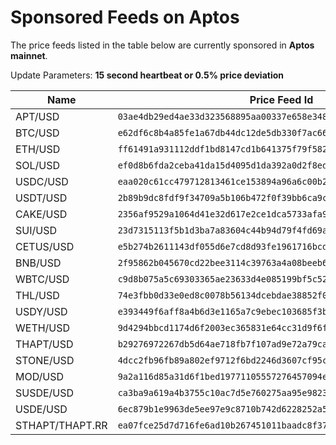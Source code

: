 # Sponsored Feeds on Aptos

The price feeds listed in the table below are currently sponsored in **Aptos mainnet**.

Update Parameters: **15 second heartbeat or 0.5% price deviation**

| Name            | Price Feed Id                                                      |
| --------------- | ------------------------------------------------------------------ |
| APT/USD         | `03ae4db29ed4ae33d323568895aa00337e658e348b37509f5372ae51f0af00d5` |
| BTC/USD         | `e62df6c8b4a85fe1a67db44dc12de5db330f7ac66b72dc658afedf0f4a415b43` |
| ETH/USD         | `ff61491a931112ddf1bd8147cd1b641375f79f5825126d665480874634fd0ace` |
| SOL/USD         | `ef0d8b6fda2ceba41da15d4095d1da392a0d2f8ed0c6c7bc0f4cfac8c280b56d` |
| USDC/USD        | `eaa020c61cc479712813461ce153894a96a6c00b21ed0cfc2798d1f9a9e9c94a` |
| USDT/USD        | `2b89b9dc8fdf9f34709a5b106b472f0f39bb6ca9ce04b0fd7f2e971688e2e53b` |
| CAKE/USD        | `2356af9529a1064d41e32d617e2ce1dca5733afa901daba9e2b68dee5d53ecf9` |
| SUI/USD         | `23d7315113f5b1d3ba7a83604c44b94d79f4fd69af77f804fc7f920a6dc65744` |
| CETUS/USD       | `e5b274b2611143df055d6e7cd8d93fe1961716bcd4dca1cad87a83bc1e78c1ef` |
| BNB/USD         | `2f95862b045670cd22bee3114c39763a4a08beeb663b145d283c31d7d1101c4f` |
| WBTC/USD        | `c9d8b075a5c69303365ae23633d4e085199bf5c520a3b90fed1322a0342ffc33` |
| THL/USD         | `74e3fbb0d33e0ed8c0078b56134dcebdae38852f0858a8ea4de4c5ea7474bd42` |
| USDY/USD        | `e393449f6aff8a4b6d3e1165a7c9ebec103685f3b41e60db4277b5b6d10e7326` |
| WETH/USD        | `9d4294bbcd1174d6f2003ec365831e64cc31d9f6f15a2b85399db8d5000960f6` |
| THAPT/USD       | `b29276972267db5d64ae718fb7f107ad9e72a79cabf9992f0e9bc75ad451a7f6` |
| STONE/USD       | `4dcc2fb96fb89a802ef9712f6bd2246d3607cf95ca5540cb24490d37003f8c46` |
| MOD/USD         | `9a2a116d85a31d6f1bed19771105557276457094e31791a892758148aa54023d` |
| SUSDE/USD       | `ca3ba9a619a4b3755c10ac7d5e760275aa95e9823d38a84fedd416856cdba37c` |
| USDE/USD        | `6ec879b1e9963de5ee97e9c8710b742d6228252a5e2ca12d4ae81d7fe5ee8c5d` |
| STHAPT/THAPT.RR | `ea07fce25d7d716fe6ad10b267451011baadc8f3724b28487026072ddce3ba1b` |
